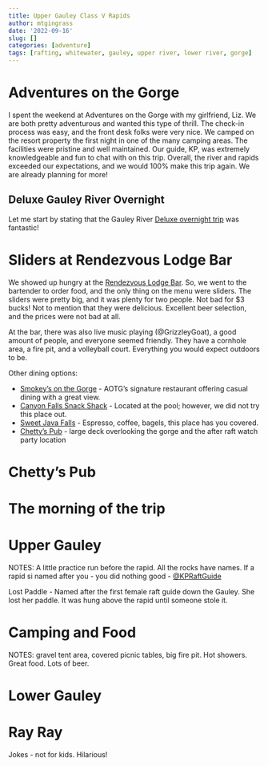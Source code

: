 ```yaml
---
title: Upper Gauley Class V Rapids
author: mtgingrass
date: '2022-09-16'
slug: []
categories: [adventure]
tags: [rafting, whitewater, gauley, upper river, lower river, gorge]
---
```


# Adventures on the Gorge

I spent the weekend at Adventures on the Gorge with my girlfriend, Liz. We are both pretty adventurous and wanted this type of thrill. The check-in process was easy, and the front desk folks were very nice. We camped on the resort property the first night in one of the many camping areas. The facilities were pristine and well maintained. Our guide, KP, was extremely knowledgeable and fun to chat with on this trip. Overall, the river and rapids exceeded our expectations, and we would 100% make this trip again. We are already planning for more!


## Deluxe Gauley River Overnight

Let me start by stating that the Gauley River [Deluxe overnight trip](https://adventuresonthegorge.com/whitewater-rafting/deluxe-gauley-river-rafting-overnight/) was fantastic!


# Sliders at Rendezvous Lodge Bar

We showed up hungry at the [Rendezvous Lodge Bar](https://adventuresonthegorge.com/venue/rendezvous-river-lodge/). So, we went to the bartender to order food, and the only thing on the menu were sliders. The sliders were pretty big, and it was plenty for two people. Not bad for $3 bucks! Not to mention that they were delicious. Excellent beer selection, and the prices were not bad at all.

At the bar, there was also live music playing (@GrizzleyGoat), a good amount of people, and everyone seemed friendly. They have a cornhole area, a fire pit, and a volleyball court. Everything you would expect outdoors to be.

Other dining options:



* [Smokey’s on the Gorge](https://adventuresonthegorge.com/venue/smokeys-on-the-gorge/) - AOTG’s signature restaurant offering casual dining with a great view.
* [Canyon Falls Snack Shack](https://adventuresonthegorge.com/venue/canyon-falls-snack-shack/) - Located at the pool; however, we did not try this place out. 
* [Sweet Java Falls](https://adventuresonthegorge.com/venue/sweet-java-falls/) - Espresso, coffee, bagels, this place has you covered.
* [Chetty’s Pub](https://adventuresonthegorge.com/venue/chettys-pub/) - large deck overlooking the gorge and the after raft watch party location


# Chetty’s Pub


# The morning of the trip


# Upper Gauley

NOTES: A little practice run before the rapid. All the rocks have names. If a rapid si named after you - you did nothing good - [@KPRaftGuide](https://www.instagram.com/kpraftguide/?igshid=YmMyMTA2M2Y%3D)

Lost Paddle - Named after the first female raft guide down the Gauley. She lost her paddle. It was hung above the rapid until someone stole it. 


# Camping and Food

NOTES: gravel tent area, covered picnic tables, big fire pit. Hot showers. Great food. Lots of beer. 


# Lower Gauley


# Ray Ray

Jokes - not for kids. Hilarious! 

